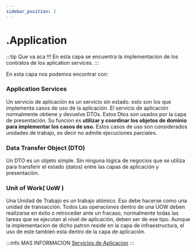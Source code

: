 ```yaml
---
sidebar_position: 2
---
```

# .Application

:::tip Que va aca !!!
 En esta capa se encuentra la implementacion de los contratos de los aplication services.
:::

En esta capa nos podemos encontrar con:

### Application Services
Un servicio de aplicación es un servicio sin estado. esto son los que implementa casos de uso de la aplicación.
El servicio de aplicación normalmente obtiene y devuelve DTOs. Estos Dtos son usados por la capa de presentación.
Su funcion es **utilizar y coordinar los objetos de dominio para implementar los casos de uso.** Estos casos de uso
son considerados unidades de trabajo, es decir no admite ejecuciones parciales.

### Data Transfer Object (DTO)
Un DTO es un objeto simple. Sin ninguna lógica de negocios que se utiliza para transferir el estado
(datos) entre las capas de aplicación y presentación.

### Unit of Work( UoW )
Una Unidad de Trabajo es un trabajo atómico. Eso debe hacerse como una unidad de transacción. Todos
Las operaciones dentro de una UOW deben realizarse en éxito o retroceder ante un fracaso, normalmente
todas las tareas que se ejecutan al nivel de aplicación, deben ser de ese tipo.
Aunque la implementacion de dicho patron reside en la capa de infraestructura, el uso de este tambien
esta dentro de la capa de aplicación.

:::info MAS INFORMACION
[Servicios de Aplicacion](docs/ddd/services.md)
:::

